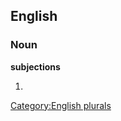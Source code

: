 
==English==

===Noun===
'''subjections'''

# {{plural of|[[subjection]]}}

[[Category:English plurals]]